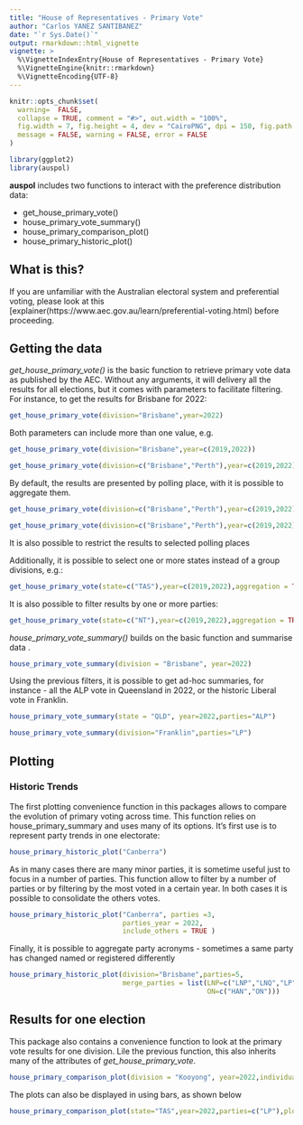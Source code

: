 ```yaml
---
title: "House of Representatives - Primary Vote"
author: "Carlos YANEZ SANTIBANEZ"
date: "`r Sys.Date()`"
output: rmarkdown::html_vignette
vignette: >
  %\VignetteIndexEntry{House of Representatives - Primary Vote}
  %\VignetteEngine{knitr::rmarkdown}
  %\VignetteEncoding{UTF-8}
---
```


```r

knitr::opts_chunk$set(
  warning=  FALSE,
  collapse = TRUE, comment = "#>", out.width = "100%",
  fig.width = 7, fig.height = 4, dev = "CairoPNG", dpi = 150, fig.path = "vignettes/house-primary-vote",
  message = FALSE, warning = FALSE, error = FALSE
)

library(ggplot2)
library(auspol)

```

**auspol** includes two functions to interact with the preference distribution data:

- get_house_primary_vote()
- house_primary_vote_summary()
- house_primary_comparison_plot()
- house_primary_historic_plot()

## What is this?

If you are unfamiliar with the Australian electoral system and preferential voting, please look at this [explainer(https://www.aec.gov.au/learn/preferential-voting.html) before proceeding.


## Getting the data

*get_house_primary_vote()* is the basic function to retrieve primary vote data as published by the AEC. Without any arguments, it will delivery all the results for all elections, but it comes with parameters to facilitate filtering.
For instance, to get the results for Brisbane for 2022:

```r
get_house_primary_vote(division="Brisbane",year=2022)
```

Both parameters can include more than one value, e.g.

```r
get_house_primary_vote(division="Brisbane",year=c(2019,2022))
```

```r
get_house_primary_vote(division=c("Brisbane","Perth"),year=c(2019,2022))
```

By default, the results are presented by polling place, with it is possible to aggregate them.

```r
get_house_primary_vote(division=c("Brisbane","Perth"),year=c(2019,2022),aggregation = TRUE)
```


```r
get_house_primary_vote(division=c("Brisbane","Perth"),year=c(2019,2022), polling_places = c("Yokine North"))
```

It is also possible to restrict the results to selected polling places



Additionally, it is possible to select one or more states instead of a group divisions, e.g.:

```r
get_house_primary_vote(state=c("TAS"),year=c(2019,2022),aggregation = TRUE)
```

It is also possible to filter results by one or more parties:

```r
get_house_primary_vote(state=c("NT"),year=c(2019,2022),aggregation = TRUE, party_abb=c("ALP","CLP"))

```


*house_primary_vote_summary()* builds on the basic function and summarise data
.
```r
house_primary_vote_summary(division = "Brisbane", year=2022)
```

Using the previous filters,  it is possible to get ad-hoc summaries, for instance - all the ALP vote in Queensland in 2022, or the historic Liberal vote in Franklin.

```r

house_primary_vote_summary(state = "QLD", year=2022,parties="ALP")

```



```r
house_primary_vote_summary(division="Franklin",parties="LP")
```


## Plotting 

### Historic Trends


The first plotting convenience function in this packages allows to compare the evolution of primary voting across time. This function relies on house_primary_summary and uses many of its options. It's first use is to represent party trends in one electorate:

```r
house_primary_historic_plot("Canberra")
```

As in many cases there are many minor parties, it is sometime useful just to focus in a number of parties. This function allow to filter by a number of parties or by filtering by the most voted in a certain year. In both cases it is possible to consolidate the others votes.



```r
house_primary_historic_plot("Canberra", parties =3, 
                            parties_year = 2022, 
                            include_others = TRUE )

```

Finally, it is possible to aggregate party acronyms - sometimes a same party has changed named or registered differently

```r

house_primary_historic_plot(division="Brisbane",parties=5,
                            merge_parties = list(LNP=c("LNP","LNQ","LP"),
                                                 ON=c("HAN","ON"))) 

```

## Results for one election

This package also contains a convenience function to look at the primary vote results for one division. Lile the previous function, this also inherits many of the attributes of *get_house_primary_vote*.

```r
house_primary_comparison_plot(division = "Kooyong", year=2022,individualise_IND = TRUE)

```

The plots can also be displayed in using bars, as shown below


```r
house_primary_comparison_plot(state="TAS",year=2022,parties=c("LP"),plot_format = "bar")
```

